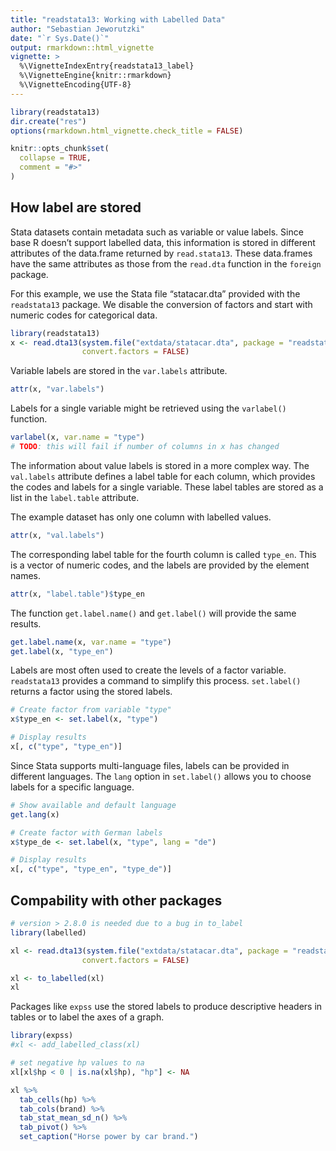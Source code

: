 ```yaml
---
title: "readstata13: Working with Labelled Data"
author: "Sebastian Jeworutzki"
date: "`r Sys.Date()`"
output: rmarkdown::html_vignette
vignette: >
  %\VignetteIndexEntry{readstata13_label}
  %\VignetteEngine{knitr::rmarkdown}
  %\VignetteEncoding{UTF-8}
---
```


```r
library(readstata13)
dir.create("res")
options(rmarkdown.html_vignette.check_title = FALSE)

knitr::opts_chunk$set(
  collapse = TRUE,
  comment = "#>"
)
```

## How label are stored

Stata datasets contain metadata such as variable or value labels. Since base R doesn't support labelled data, this information is stored in different attributes of the data.frame returned by `read.stata13`. These data.frames have the same attributes as those from the `read.dta` function in the `foreign` package.

For this example, we use the Stata file "statacar.dta" provided with the `readstata13` package. We disable the conversion of factors and start with numeric codes for categorical data.

```r
library(readstata13)
x <- read.dta13(system.file("extdata/statacar.dta", package = "readstata13"),
                convert.factors = FALSE)
```

Variable labels are stored in the `var.labels` attribute.
```r
attr(x, "var.labels")
```

Labels for a single variable might be retrieved using the `varlabel()` function.
```r
varlabel(x, var.name = "type")
# TODO: this will fail if number of columns in x has changed
```

The information about value labels is stored in a more complex way. The `val.labels` attribute defines a label table for each column, which provides the codes and labels for a single variable. These label tables are stored as a list in the `label.table` attribute.

The example dataset has only one column with labelled values.
```r
attr(x, "val.labels")
```

The corresponding label table for the fourth column is called `type_en`. This is a vector of numeric codes, and the labels are provided by the element names.

```r
attr(x, "label.table")$type_en
```
The function `get.label.name()` and `get.label()` will provide the same results.
```r
get.label.name(x, var.name = "type")
get.label(x, "type_en")
```

Labels are most often used to create the levels of a factor variable. `readstata13` provides a command to simplify this process. `set.label()` returns a factor using the stored labels.

```r
# Create factor from variable "type"
x$type_en <- set.label(x, "type")

# Display results
x[, c("type", "type_en")]
```

Since Stata supports multi-language files, labels can be provided in different languages. The `lang` option in `set.label()` allows you to choose labels for a specific language.

```r
# Show available and default language 
get.lang(x)

# Create factor with German labels
x$type_de <- set.label(x, "type", lang = "de")

# Display results
x[, c("type", "type_en", "type_de")]
```



## Compability with other packages

```r
# version > 2.8.0 is needed due to a bug in to_label
library(labelled)

xl <- read.dta13(system.file("extdata/statacar.dta", package = "readstata13"),
                convert.factors = FALSE)

xl <- to_labelled(xl)
xl
```

Packages like `expss` use the stored labels to produce descriptive headers in tables or to label the axes of a graph.

```r
library(expss)
#xl <- add_labelled_class(xl) 

# set negative hp values to na
xl[xl$hp < 0 | is.na(xl$hp), "hp"] <- NA

xl %>% 
  tab_cells(hp) %>% 
  tab_cols(brand) %>% 
  tab_stat_mean_sd_n() %>% 
  tab_pivot() %>%
  set_caption("Horse power by car brand.")

```

